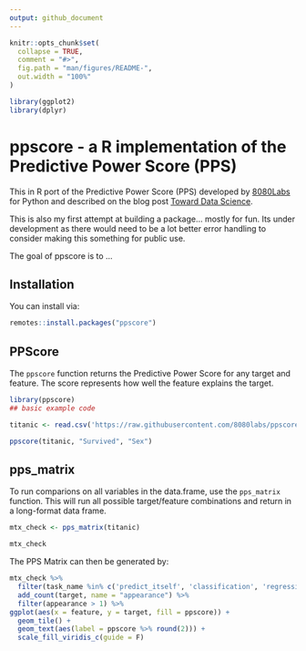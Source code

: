 ```yaml
---
output: github_document
---
```


<!-- README.md is generated from README.Rmd. Please edit that file -->

```r
knitr::opts_chunk$set(
  collapse = TRUE,
  comment = "#>",
  fig.path = "man/figures/README-",
  out.width = "100%"
)

library(ggplot2)
library(dplyr)
```



# ppscore - a R implementation of the Predictive Power Score (PPS)

<!-- badges: start -->
<!-- badges: end -->

This in R port of the Predictive Power Score (PPS) developed by [8080Labs](https://github.com/8080labs/ppscore) for Python and described on the blog post [Toward Data Science](https://towardsdatascience.com/rip-correlation-introducing-the-predictive-power-score-3d90808b9598?gi=ba32980cd4d4).

This is also my first attempt at building a package... mostly for fun.  Its under development as there would need to be a lot better error handling to consider making this something for public use.

The goal of ppscore is to ...

## Installation

You can install via:

``` r
remotes::install.packages("ppscore")
```

## PPScore

The `ppscore` function returns the Predictive Power Score for any target and feature.  The score represents how well the feature explains the target.

```r
library(ppscore)
## basic example code

titanic <- read.csv('https://raw.githubusercontent.com/8080labs/ppscore/master/examples/titanic.csv', stringsAsFactors = F)

ppscore(titanic, "Survived", "Sex")

```

## pps_matrix

To run comparions on all variables in the data.frame, use the `pps_matrix` function.  This will run all possible target/feature combinations and return in a long-format data frame.

```r
mtx_check <- pps_matrix(titanic)

mtx_check

```

The PPS Matrix can then be generated by:
```r
mtx_check %>%
  filter(task_name %in% c('predict_itself', 'classification', 'regression')) %>%
  add_count(target, name = "appearance") %>%
  filter(appearance > 1) %>%
ggplot(aes(x = feature, y = target, fill = ppscore)) +
  geom_tile() +
  geom_text(aes(label = ppscore %>% round(2))) +
  scale_fill_viridis_c(guide = F)

```

